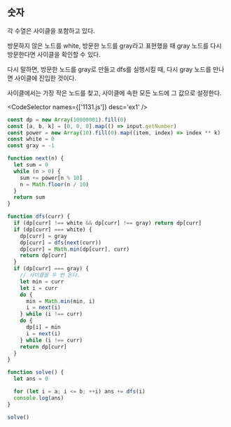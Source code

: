 
## 숫자

각 수열은 사이클을 포함하고 있다.

방문하지 않은 노드를 white, 방문한 노드를 gray라고 표현했을 때 gray 노드를 다시 방문한다면 사이클을 확인할 수 있다.

다시 말하면, 방문한 노드를 gray로 만들고 dfs를 실행시킬 때, 다시 gray 노드를 만나면 사이클에 진입한 것이다.

사이클에서는 가장 작은 노드를 찾고, 사이클에 속한 모든 노드에 그 값으로 설정한다.

<CodeSelector names={['1131.js']} desc='ex1' />

```js showLineNumbers {24-37}
const dp = new Array(10000001).fill(0)
const [a, b, k] = [0, 0, 0].map(() => input.getNumber)
const power = new Array(10).fill(0).map((item, index) => index ** k)
const white = 0
const gray = -1

function next(n) {
  let sum = 0
  while (n > 0) {
    sum += power[n % 10]
    n = Math.floor(n / 10)
  }
  return sum
}

function dfs(curr) {
  if (dp[curr] !== white && dp[curr] !== gray) return dp[curr]
  if (dp[curr] === white) {
    dp[curr] = gray
    dp[curr] = dfs(next(curr))
    dp[curr] = Math.min(dp[curr], curr)
    return dp[curr]
  }
  if (dp[curr] === gray) {
    // 사이클을 두 번 돈다.
    let min = curr
    let i = curr
    do {
      min = Math.min(min, i)
      i = next(i)
    } while (i !== curr)
    do {
      dp[i] = min
      i = next(i)
    } while (i !== curr)
    return dp[curr]
  }
}

function solve() {
  let ans = 0

  for (let i = a; i <= b; ++i) ans += dfs(i)
  console.log(ans)
}

solve()
```
